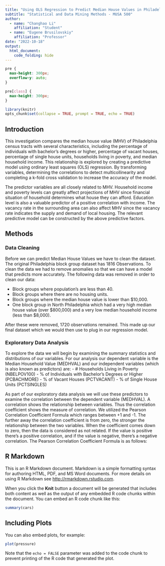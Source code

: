 ```yaml
---
title: "Using OLS Regression to Predict Median House Values in Philadelphia"
subtitle: "Statistical and Data Mining Methods - MUSA 500"
author:
  - name: "Changhao Li"
    affiliation: "Student"
  - name: "Eugene Brusilovskiy"
    affiliation: "Professor"
date: "2022-10-18"
output: 
  html_document:
    code_folding: hide
---
```


```css
pre {
  max-height: 300px;
  overflow-y: auto;
}

pre[class] {
  max-height: 300px;
}
```
```r
library(knitr)
opts_chunk$set(collapse = TRUE, prompt = TRUE, echo = TRUE)

```

## Introduction

This investigation compares the median house value (MHV) of Philadelphia census tracts with several characteristics, including the percentage of individuals with bachelor’s degrees or higher, percentage of vacant houses, percentage of single house units, households living in poverty, and median household income. This relationship is explored by creating a predictive model using ordinary least squares (OLS) regression. By transforming variables, determining the correlations to detect multicollinearity and completing a k-fold cross validation to increase the accuracy of the model.

The predictor variables are all closely related to MHV. Household income and poverty levels can greatly affect projections of MHV since financial situation of household determines what house they can afford. Education level is also a valuable predictor of a positive correlation with income. The vacancy rate in the surrounding area can also affect MHV since the vacancy rate indicates the supply and demand of local housing. The relevant predictive model can be constructed by the above predictive factors.

## Methods 

### **Data Cleaning** 

Before we can predict Median House Values we have to clean the dataset. The original Philadelphia block group dataset has 1816 Observations. To clean the data we had to remove anomalies so that we can have a model that predicts more accurately. The following data was removed in order to clean our data:

- Block groups where population’s are less than 40. 
- Block groups where there are no housing units. 
- Block groups where the median house value is lower than $10,000. 
- One block group in North Philadelphia which had a very high median house value (over $800,000) and a very low median household income (less than $8,000).

After these were removed, 1720 observations remained. This made up our final dataset which we would then use to plug in our regression model. 

### **Exploratory Data Analysis**

To explore the data we will begin by examining the summary statistics and distributions of our variables. For our analysis our dependent variable is the Median Household Value (MEDHVAL) and our independent variables (which is also known as predictors) are:
- \# Households Living in Poverty (NBELPOV100)
- % of Individuals with Bachelor’s Degrees or Higher (PCBACHMORE)
- % of Vacant Houses (PCTVACANT)
- % of Single House Units (PCTSINGLES)

As part of our exploratory data analysis we will use these predictors to examine the correlation between the dependent variable (MEDHVAL). A correlation shows the relationship between variables. Thus the correlation coefficient shows the measure of correlation. We utilized the Pearson Correlation Coefficient Formula which ranges between +1 and -1. The further away the correlation coefficient is from zero, the stronger the relationship between the two variables. When the coefficient comes down to zero, then the data is considered as not related. If the value is positive there's a positive correlation, and if the value is negative, there's a negative correlation. The Pearson Correlation Coefficient Formula is as follows:






## R Markdown

This is an R Markdown document. Markdown is a simple formatting syntax for authoring HTML, PDF, and MS Word documents. For more details on using R Markdown see <http://rmarkdown.rstudio.com>.

When you click the **Knit** button a document will be generated that includes both content as well as the output of any embedded R code chunks within the document. You can embed an R code chunk like this:

```r
summary(cars)
```

## Including Plots

You can also embed plots, for example:

```r
plot(pressure)
```

Note that the `echo = FALSE` parameter was added to the code chunk to prevent printing of the R code that generated the plot.
